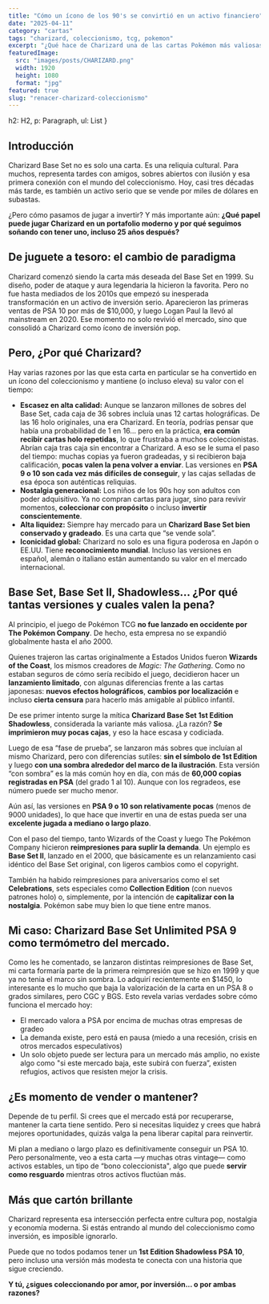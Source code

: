 ```yaml
---
title: "Cómo un ícono de los 90's se convirtió en un activo financiero"
date: "2025-04-11"
category: "cartas"
tags: "charizard, coleccionismo, tcg, pokemon"
excerpt: "¿Qué hace de Charizard una de las cartas Pokémon más valiosas del mercado? Más allá de la nostalgia, esta icónica carta se ha convertido en un activo coleccionable clave, con precios que superan los miles de dólares. En este artículo te cuento mi experiencia personal comprando, evaluando y vendiendo cartas de Charizard, incluyendo factores como la gradación, el estado del mercado y las diferencias entre versiones. Si estás pensando en invertir en cartas Pokémon, este post es para ti."
featuredImage:
  src: "images/posts/CHARIZARD.png"
  width: 1920
  height: 1080
  format: "jpg"
featured: true
slug: "renacer-charizard-coleccionismo"
---
```



  h2: H2,
  p: Paragraph,
  ul: List
}

## Introducción

Charizard Base Set no es solo una carta. Es una reliquia cultural. Para muchos, representa tardes con amigos, sobres abiertos con ilusión y esa primera conexión con el mundo del coleccionismo. Hoy, casi tres décadas más tarde, es también un activo serio que se vende por miles de dólares en subastas.

¿Pero cómo pasamos de jugar a invertir? Y más importante aún: **¿Qué papel puede jugar Charizard en un portafolio moderno y por qué seguimos soñando con tener uno, incluso 25 años después?**

## De juguete a tesoro: el cambio de paradigma

Charizard comenzó siendo la carta más deseada del Base Set en 1999. Su diseño, poder de ataque y aura legendaria la hicieron la favorita. Pero no fue hasta mediados de los 2010s que empezó su inesperada transformación en un activo de inversión serio. Aparecieron las primeras ventas de PSA 10 por más de $10,000, y luego Logan Paul la llevó al mainstream en 2020. Ese momento no solo revivió el mercado, sino que consolidó a Charizard como ícono de inversión pop.

## Pero, ¿Por qué Charizard?

Hay varias razones por las que esta carta en particular se ha convertido en un ícono del coleccionismo y mantiene (o incluso eleva) su valor con el tiempo:

-   **Escasez en alta calidad:** Aunque se lanzaron millones de sobres del Base Set, cada caja de 36 sobres incluía unas 12 cartas holográficas. De las 16 holo originales, una era Charizard.
En teoría, podrías pensar que había una probabilidad de 1 en 16… pero en la práctica, **era común recibir cartas holo repetidas**, lo que frustraba a muchos coleccionistas. Abrían caja tras caja sin encontrar a Charizard.
A eso se le suma el paso del tiempo: muchas copias ya fueron gradeadas, y si recibieron baja calificación, **pocas valen la pena volver a enviar**. Las versiones en **PSA 9 o 10 son cada vez más difíciles de conseguir**, y las cajas selladas de esa época son auténticas reliquias.    
-   **Nostalgia generacional:** Los niños de los 90s hoy son adultos con poder adquisitivo. Ya no compran cartas para jugar, sino para revivir momentos, **coleccionar con propósito** o incluso **invertir conscientemente**.
-   **Alta liquidez:** Siempre hay mercado para un **Charizard Base Set bien conservado y gradeado**. Es una carta que “se vende sola”.
-   **Iconicidad global:** Charizard no solo es una figura poderosa en Japón o EE.UU. Tiene **reconocimiento mundial**. Incluso las versiones en español, alemán o italiano están aumentando su valor en el mercado internacional.

## Base Set, Base Set II, Shadowless… ¿Por qué tantas versiones y cuales valen la pena?

Al principio, el juego de Pokémon TCG **no fue lanzado en occidente por The Pokémon Company**. De hecho, esta empresa no se expandió globalmente hasta el año 2000.

Quienes trajeron las cartas originalmente a Estados Unidos fueron **Wizards of the Coast**, los mismos creadores de *Magic: The Gathering*. Como no estaban seguros de cómo sería recibido el juego, decidieron hacer un **lanzamiento limitado**, con algunas diferencias frente a las cartas japonesas: **nuevos efectos holográficos**, **cambios por localización** e incluso **cierta censura** para hacerlo más amigable al público infantil.

De ese primer intento surge la mítica **Charizard Base Set 1st Edition Shadowless**, considerada la variante más valiosa. ¿La razón? **Se imprimieron muy pocas cajas**, y eso la hace escasa y codiciada.

Luego de esa “fase de prueba”, se lanzaron más sobres que incluían al mismo Charizard, pero con diferencias sutiles: **sin el símbolo de 1st Edition** y luego **con una sombra alrededor del marco de la ilustración**. Esta versión “con sombra” es la más común hoy en día, con más de **60,000 copias registradas en PSA** (del grado 1 al 10). Aunque con los regradeos, ese número puede ser mucho menor.

Aún así, las versiones en **PSA 9 o 10 son relativamente pocas** (menos de 9000 unidades), lo que hace que invertir en una de estas pueda ser una **excelente jugada a mediano o largo plazo**.

Con el paso del tiempo, tanto Wizards of the Coast y luego The Pokémon Company hicieron **reimpresiones para suplir la demanda**. Un ejemplo es **Base Set II**, lanzado en el 2000, que básicamente es un relanzamiento casi idéntico del Base Set original, con ligeros cambios como el copyright.

También ha habido reimpresiones para aniversarios como el set **Celebrations**, sets especiales como **Collection Edition** (con nuevos patrones holo) o, simplemente, por la intención de **capitalizar con la nostalgia**. Pokémon sabe muy bien lo que tiene entre manos.

## Mi caso: Charizard Base Set Unlimited PSA 9 como termómetro del mercado.

Como les he comentado, se lanzaron distintas reimpresiones de Base Set, mi carta formaría parte de la primera reimpresión que se hizo en 1999 y que ya no tenia el marco sin sombra. Lo adquirí recientemente en $1450, lo interesante es lo mucho que baja la valorización de la carta en un PSA 8 o grados similares, pero CGC y BGS. Esto revela varias verdades sobre cómo funciona el mercado hoy:

-   El mercado valora a PSA por encima de muchas otras empresas de gradeo
-   La demanda existe, pero está en pausa (miedo a una recesión, crisis en otros mercados especulativos)
-   Un solo objeto puede ser lectura para un mercado más amplio, no existe algo como "si este mercado baja, este subirá con fuerza”, existen refugios, activos que resisten mejor la crisis.

## ¿Es momento de vender o mantener?

Depende de tu perfil. Si crees que el mercado está por recuperarse, mantener la carta tiene sentido. Pero si necesitas liquidez y crees que habrá mejores oportunidades, quizás valga la pena liberar capital para reinvertir.

Mi plan a mediano o largo plazo es definitivamente conseguir un PSA 10. Pero personalmente, veo a esta carta —y muchas otras vintage— como activos estables, un tipo de “bono coleccionista", algo que puede **servir como resguardo** mientras otros activos fluctúan más.

## Más que cartón brillante

Charizard representa esa intersección perfecta entre cultura pop, nostalgia y economía moderna. Si estás entrando al mundo del coleccionismo como inversión, es imposible ignorarlo.

Puede que no todos podamos tener un **1st Edition Shadowless PSA 10**, pero incluso una versión más modesta te conecta con una historia que sigue creciendo.

**Y tú, ¿sigues coleccionando por amor, por inversión... o por ambas razones?**